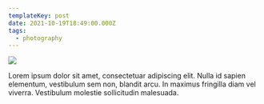 ```yaml
---
templateKey: post
date: 2021-10-19T18:49:00.000Z
tags:
  - photography
---
```

![](../../static/assets/20211019-IMG_0030.jpg)

Lorem ipsum dolor sit amet, consectetuar adipiscing elit. Nulla id sapien elementum, vestibulum sem non, blandit arcu. In maximus fringilla diam vel viverra. Vestibulum molestie sollicitudin malesuada.
